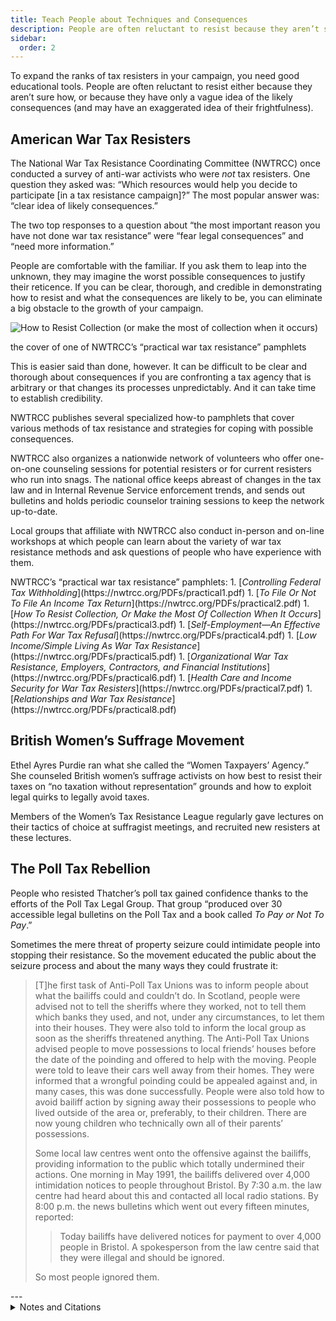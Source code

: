 ```yaml
---
title: Teach People about Techniques and Consequences
description: People are often reluctant to resist because they aren’t sure how, or because they only have a vague idea of the consequences.
sidebar:
  order: 2
---
```


To expand the ranks of tax resisters in your campaign, you need good educational tools.
People are often reluctant to resist either because they aren’t sure how, or because they have only a vague idea of the likely consequences (and may have an exaggerated idea of their frightfulness).

## <Badge text="Example" size="medium" /> American War Tax Resisters

The National War Tax Resistance Coordinating Committee (NWTRCC) once conducted a survey of anti-war activists who were *not* tax resisters.
One question they asked was: “Which resources would help you decide to participate [in a tax resistance campaign]?”
The most popular answer was: “clear idea of likely consequences.”

The two top responses to a question about “the most important reason you have not done war tax resistance” were “fear legal consequences” and “need more information.”

People are comfortable with the familiar.
If you ask them to leap into the unknown, they may imagine the worst possible consequences to justify their reticence.
If you can be clear, thorough, and credible in demonstrating how to resist and what the consequences are likely to be, you can eliminate a big obstacle to the growth of your campaign.

![How to Resist Collection (or make the most of collection when it occurs)](../../../assets/practical-3.gif)
<figcaption>the cover of one of NWTRCC’s “practical war tax resistance” pamphlets</figcaption>

This is easier said than done, however.
It can be difficult to be clear and thorough about consequences if you are confronting a tax agency that is arbitrary or that changes its processes unpredictably.
And it can take time to establish credibility.

NWTRCC publishes several specialized how-to pamphlets that cover various methods of tax resistance and strategies for coping with possible consequences.

NWTRCC also organizes a nationwide network of volunteers who offer one-on-one counseling sessions for potential resisters or for current resisters who run into snags.
The national office keeps abreast of changes in the tax law and in Internal Revenue Service enforcement trends, and sends out bulletins and holds periodic counselor training sessions to keep the network up-to-date.

Local groups that affiliate with NWTRCC also conduct in-person and on-line workshops at which people can learn about the variety of war tax resistance methods and ask questions of people who have experience with them.

<Aside type="tip" title="Links">
NWTRCC’s “practical war tax resistance” pamphlets:
1. [<i>Controlling Federal Tax Withholding</i>](https://nwtrcc.org/PDFs/practical1.pdf)
1. [<i>To File Or Not To File An Income Tax Return</i>](https://nwtrcc.org/PDFs/practical2.pdf)
1. [<i>How To Resist Collection, Or Make the Most Of Collection When It Occurs</i>](https://nwtrcc.org/PDFs/practical3.pdf)
1. [<i>Self-Employment—An Effective Path For War Tax Refusal</i>](https://nwtrcc.org/PDFs/practical4.pdf)
1. [<i>Low Income/Simple Living As War Tax Resistance</i>](https://nwtrcc.org/PDFs/practical5.pdf)
1. [<i>Organizational War Tax Resistance, Employers, Contractors, and Financial Institutions</i>](https://nwtrcc.org/PDFs/practical6.pdf)
1. [<i>Health Care and Income Security for War Tax Resisters</i>](https://nwtrcc.org/PDFs/practical7.pdf)
1. [<i>Relationships and War Tax Resistance</i>](https://nwtrcc.org/PDFs/practical8.pdf)
</Aside>

## <Badge text="Example" size="medium" /> British Women’s Suffrage Movement

Ethel Ayres Purdie ran what she called the “Women Taxpayers’ Agency.”
She counseled British women’s suffrage activists on how best to resist their taxes on “no taxation without representation” grounds and how to exploit legal quirks to legally avoid taxes.

Members of the Women’s Tax Resistance League regularly gave lectures on their tactics of choice at suffragist meetings, and recruited new resisters at these lectures.

## <Badge text="Example" size="medium" /> The Poll Tax Rebellion

People who resisted Thatcher’s poll tax gained confidence thanks to the efforts of the Poll Tax Legal Group.
That group “produced over 30 accessible legal bulletins on the Poll Tax and a book called <i>To Pay or Not To Pay</i>.”

Sometimes the mere threat of property seizure could intimidate people into stopping their resistance.
So the movement educated the public about the seizure process and about the many ways they could frustrate it:

> [T]he first task of Anti-Poll Tax Unions was to inform people about what the bailiffs could and couldn’t do.
> In Scotland, people were advised not to tell the sheriffs where they worked, not to tell them which banks they used, and not, under any circumstances, to let them into their houses.
> They were also told to inform the local group as soon as the sheriffs threatened anything.
> The Anti-Poll Tax Unions advised people to move possessions to local friends’ houses before the date of the poinding and offered to help with the moving.
> People were told to leave their cars well away from their homes.
> They were informed that a wrongful poinding could be appealed against and, in many cases, this was done successfully.
> People were also told how to avoid bailiff action by signing away their possessions to people who lived outside of the area or, preferably, to their children.
> There are now young children who technically own all of their parents’ possessions.
>
> Some local law centres went onto the offensive against the bailiffs, providing information to the public which totally undermined their actions.
> One morning in May 1991, the bailiffs delivered over 4,000 intimidation notices to people throughout Bristol.
> By 7:30 a.m. the law centre had heard about this and contacted all local radio stations.
> By 8:00 p.m. the news bulletins which went out every fifteen minutes, reported:
> > Today bailiffs have delivered notices for payment to over 4,000 people in Bristol.
> > A spokesperson from the law centre said that they were illegal and should be ignored.
>
> So most people ignored them.

<Aside type="wikipedia" title="Wikipedia">
  <WikipediaBadge title="National War Tax Resistance Coordinating Committee" />
  <WikipediaBadge title="Ethel Ayres Purdie" />
  <WikipediaBadge title="Poll tax (Great Britain)" />
  <WikipediaBadge title="Anti-Poll Tax Unions" />
</Aside>
---

<details>
<summary>Notes and Citations</summary>

* Burns, Danny [<i>Poll Tax Rebellion</i>](https://libcom.org/article/poll-tax-rebellion-danny-burns) (AK Press, 1992), pp. 136, 151

</details>
